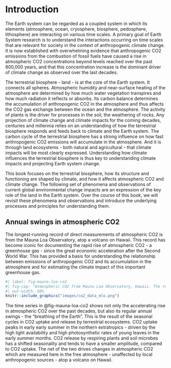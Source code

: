 # Introduction

The Earth system can be regarded as a coupled system in which its elements (atmosphere, ocean, cryosphere, biosphere, pedosphere, lithosphere) are interacting on various time scales. A primary goal of Earth System research is to understand the interactions occurring on time scales that are relevant for society in the context of anthropogenic climate change. It is now established with overwhelming evidence that anthropogenic CO2 emissions from the combustion of fossil fuels have caused a rise in atmospheric CO2 concentrations beyond levels reached over the past 800,000 years, and that this concentration increase is the dominant driver of climate change as observed over the last decades.

The terrestrial biosphere - land - is at the core of the Earth system. It connects all spheres. Atmospheric humidity and near-surface heating of the atmosphere are determined by how much water vegetation transpires and how much radiation it reflects or absorbs. Its carbon balance determines the accumulation of anthropogenic CO2 in the atmosphere and thus affects the CO2 gas exchange between the ocean and the atmosphere. The activity of plants is the driver for processes in the soil, the weathering of rocks. Any projection of climate change and climate impacts for the coming decades, centuries and millennia relies on an understanding of how the terrestrial biosphere responds and feeds back to climate and the Earth system. The carbon cycle of the terrestrial biosphere has a strong influence on how fast anthropogenic CO2 emissions will accumulate in the atmosphere. And it is through land ecosystems - both natural and agricultural - that climate impacts will be most clearly expressed. Understanding how climate influences the terrestrial biosphere is thus key to understanding climate impacts and projecting Earth system change.

This book focuses on the terrestrial biosphere, how its structure and functioning are shaped by climate, and how it affects atmospheric CO2 and climate change. The following set of phenomena and observations of current global environmental change impacts are an expression of the key role of the land in the Earth system. Over the course of this book, we will revisit these phenomena and observations and introduce the underlying processes and principles for understanding them. 

## Annual swings in atmospheric CO2

The longest-running record of direct measurements of atmospheric CO2 is from the Mauna Loa Observatory, atop a volcano on Hawaii. This record has become iconic for documenting the rapid rise of atmospheric CO2 - a greenhouse gas - since the great economic acceleration after the Second World War. This has provided a basis for understanding the relationship between emissions of anthropogenic CO2 and its accumulation in the atmosphere and for estimating the climate impact of this important greenhouse gas.

```r
#| label: fig-mauna-loa-co2
#| fig-cap: "Atmospheric CO2 from Mauna Loa Observatory, Hawaii. The red curve represents monthly mean values. The black curve represents the same after removing an average seasonal cycle. Source: NOAA https://gml.noaa.gov/ccgg/trends/"
#| out-width: 80%
knitr::include_graphics("images/co2_data_mlo.png")
```

The time series in @fig-mauna-loa-co2 shows not only the accelerating rise in atmospheric CO2 over the past decades, but also its regular annual swings - the "breathing of the Earth". This is the result of the seasonal cycles in CO2 uptake and release by terrestrial ecosystems. CO2 uptake peaks in early early summer in the northern extratropics - driven by the high light availability and high photosynthetic rates of young leaves in the early summer months. CO2 release by respiring plants and soil microbes has a shifted seasonality and tends to have a smaller amplitude, compared to CO2 uptake. The net of the two drives changes in atmospheric CO2 which are measured here in the free atmosphere - unaffected by local anthropogenic sources - atop a volcano on Hawaii.


<!-- This is a book created from markdown and executable code.

See @knuth84 for additional discussion of literate programming.

```r
1 + 1
```
 -->